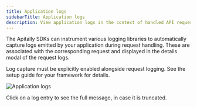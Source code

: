 ```yaml
---
title: Application logs
sidebarTitle: Application logs
description: View application logs in the context of handled API requests.
---
```


The Apitally SDKs can instrument various logging libraries to automatically capture logs emitted by your application during request handling.
These are associated with the corresponding request and displayed in the details modal of the request logs.

Log capture must be explicitly enabled alongside request logging. See the setup guide for your framework for details.

<img src="https://assets.apitally.io/docs/2025-08-26/request-log-item-logs.webp" alt="Application logs" className="rounded-xl" />

<Tip>Click on a log entry to see the full message, in case it is truncated.</Tip>
